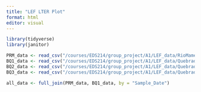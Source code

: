 ```yaml
---
title: "LEF LTER Plot"
format: html
editor: visual
---
```


```r
library(tidyverse)
library(janitor)
```

```r
PRM_data <- read_csv("/courses/EDS214/group_project/A1/LEF_data/RioMameyesPuenteRoto.csv")
BQ1_data <- read_csv("/courses/EDS214/group_project/A1/LEF_data/QuebradaCuenca1-Bisley.csv")
BQ2_data <- read_csv("/courses/EDS214/group_project/A1/LEF_data/QuebradaCuenca2-Bisley.csv")
BQ3_data <- read_csv("/courses/EDS214/group_project/A1/LEF_data/QuebradaCuenca3-Bisley.csv")
```

```r
all_data <- full_join(PRM_data, BQ1_data, by = "Sample_Date")
```

